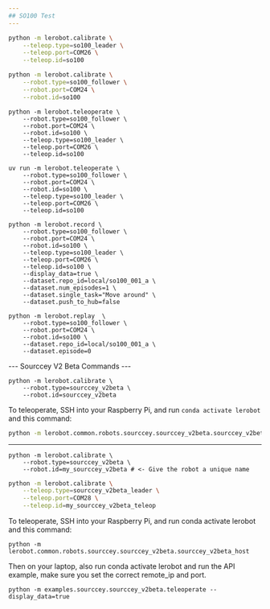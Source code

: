 ```yaml
---
## SO100 Test
---
```


```bash
python -m lerobot.calibrate \
    --teleop.type=so100_leader \
    --teleop.port=COM26 \
    --teleop.id=so100
```

```bash
python -m lerobot.calibrate \
    --robot.type=so100_follower \
    --robot.port=COM24 \
    --robot.id=so100
```

```
python -m lerobot.teleoperate \
    --robot.type=so100_follower \
    --robot.port=COM24 \
    --robot.id=so100 \
    --teleop.type=so100_leader \
    --teleop.port=COM26 \
    --teleop.id=so100
```

```
uv run -m lerobot.teleoperate \
    --robot.type=so100_follower \
    --robot.port=COM24 \
    --robot.id=so100 \
    --teleop.type=so100_leader \
    --teleop.port=COM26 \
    --teleop.id=so100
```

```
python -m lerobot.record \
    --robot.type=so100_follower \
    --robot.port=COM24 \
    --robot.id=so100 \
    --teleop.type=so100_leader \
    --teleop.port=COM26 \
    --teleop.id=so100 \
    --display_data=true \
    --dataset.repo_id=local/so100_001_a \
    --dataset.num_episodes=1 \
    --dataset.single_task="Move around" \
    --dataset.push_to_hub=false
```

```
python -m lerobot.replay  \
    --robot.type=so100_follower \
    --robot.port=COM24 \
    --robot.id=so100 \
    --dataset.repo_id=local/so100_001_a \
    --dataset.episode=0
```

--- Sourccey V2 Beta Commands ---

```
python -m lerobot.calibrate \
    --robot.type=sourccey_v2beta \
    --robot.id=sourccey_v2beta
```

To teleoperate, SSH into your Raspberry Pi, and run `conda activate lerobot` and this command:

```bash
python -m lerobot.common.robots.sourccey.sourccey_v2beta.sourccey_v2beta_host
```

---

```
python -m lerobot.calibrate \
    --robot.type=sourccey_v2beta \
    --robot.id=my_sourccey_v2beta # <- Give the robot a unique name
```

```bash
python -m lerobot.calibrate \
    --teleop.type=sourccey_v2beta_leader \
    --teleop.port=COM28 \
    --teleop.id=my_sourccey_v2beta_teleop
```

To teleoperate, SSH into your Raspberry Pi, and run conda activate lerobot and this command:

```
python -m lerobot.common.robots.sourccey.sourccey_v2beta.sourccey_v2beta_host
```

Then on your laptop, also run conda activate lerobot and run the API example, make sure you set the correct remote_ip and port.

```
python -m examples.sourccey.sourccey_v2beta.teleoperate --display_data=true
```
